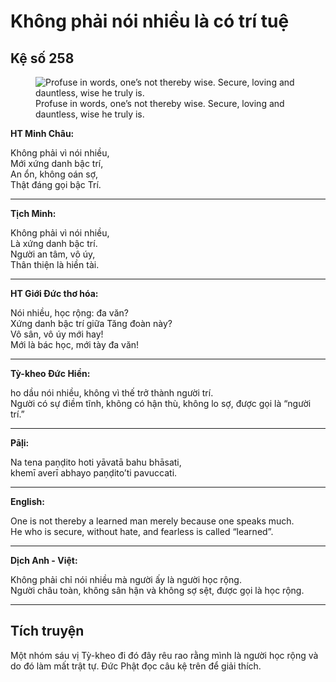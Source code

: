 # Không phải nói nhiều là có trí tuệ {- #khong-phai-noi-nhieu-la-co-tri-tue}

## Kệ số 258 {- #ke-so-258}

![Profuse in words, one’s not thereby wise. Secure, loving and dauntless, wise he truly is.](images/kinh-phap-cu-ke-so-258-dhammapada-verse-258.jpg){fig-align="center" .lightbox}

**HT Minh Châu:**

Không phải vì nói nhiều,  
Mới xứng danh bậc trí,  
An ổn, không oán sợ,  
Thật đáng gọi bậc Trí.  

<hr class="divider">

**Tịch Minh:**

Không phải vì nói nhiều,  
Là xứng danh bậc trí.  
Người an tâm, vô úy,  
Thân thiện là hiền tài.  

<hr class="divider">

**HT Giới Đức thơ hóa:**

Nói nhiều, học rộng: đa văn?  
Xứng danh bậc trí giữa Tăng đoàn này?  
Vô sân, vô úy mới hay!  
Mới là bác học, mới tày đa văn!  

<hr class="divider">

**Tỳ-kheo Đức Hiền:**

ho dầu nói nhiều, không vì thế trở thành người trí.  
Người có sự điềm tĩnh, không có hận thù, không lo sợ, được gọi là “người trí.”  

<hr class="divider">

**Pāḷi:**

Na tena paṇḍito hoti yāvatā bahu bhāsati,  
khemī averī abhayo paṇḍito’ti pavuccati.  

<hr class="divider">

**English:**

One is not thereby a learned man merely because one speaks much.  
He who is secure, without hate, and fearless is called "learned".  

<hr class="divider">

**Dịch Anh - Việt:**

Không phải chỉ nói nhiều mà người ấy là người học rộng.  
Người châu toàn, không sân hận và không sợ sệt, được gọi là học rộng.  

<hr class="divider">

## Tích truyện {- #tich-truyen}

Một nhóm sáu vị Tỳ-kheo đi đó đây rêu rao rằng mình là người học rộng và do đó làm mất trật tự. Ðức Phật đọc câu kệ trên để giải thích.